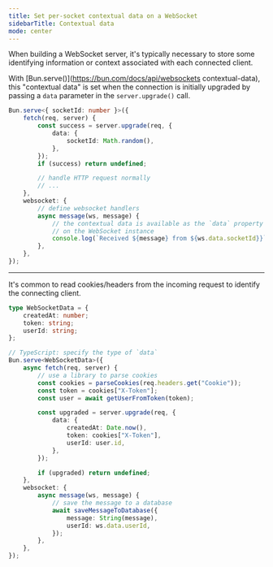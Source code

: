 ```yaml
---
title: Set per-socket contextual data on a WebSocket
sidebarTitle: Contextual data
mode: center
---
```


When building a WebSocket server, it's typically necessary to store some identifying information or context associated with each connected client.

With [Bun.serve()](https://bun.com/docs/api/websockets contextual-data), this "contextual data" is set when the connection is initially upgraded by passing a `data` parameter in the `server.upgrade()` call.

```ts server.ts icon="/icons/typescript.svg"
Bun.serve<{ socketId: number }>({
	fetch(req, server) {
		const success = server.upgrade(req, {
			data: {
				socketId: Math.random(),
			},
		});
		if (success) return undefined;

		// handle HTTP request normally
		// ...
	},
	websocket: {
		// define websocket handlers
		async message(ws, message) {
			// the contextual data is available as the `data` property
			// on the WebSocket instance
			console.log(`Received ${message} from ${ws.data.socketId}}`);
		},
	},
});
```

---

It's common to read cookies/headers from the incoming request to identify the connecting client.

```ts server.ts icon="/icons/typescript.svg"
type WebSocketData = {
	createdAt: number;
	token: string;
	userId: string;
};

// TypeScript: specify the type of `data`
Bun.serve<WebSocketData>({
	async fetch(req, server) {
		// use a library to parse cookies
		const cookies = parseCookies(req.headers.get("Cookie"));
		const token = cookies["X-Token"];
		const user = await getUserFromToken(token);

		const upgraded = server.upgrade(req, {
			data: {
				createdAt: Date.now(),
				token: cookies["X-Token"],
				userId: user.id,
			},
		});

		if (upgraded) return undefined;
	},
	websocket: {
		async message(ws, message) {
			// save the message to a database
			await saveMessageToDatabase({
				message: String(message),
				userId: ws.data.userId,
			});
		},
	},
});
```
